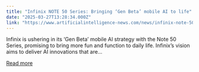 ```yaml
---
title: "Infinix NOTE 50 Series: Bringing ‘Gen Beta’ mobile AI to life"
date: "2025-03-27T13:28:34.000Z"
link: "https://www.artificialintelligence-news.com/news/infinix-note-50-series-bringing-gen-beta-mobile-ai-to-life/"
---
```


Infinix is ushering in its ‘Gen Beta’ mobile AI strategy with the Note 50 Series, promising to bring more fun and function to daily life. Infinix&#8217;s vision aims to deliver AI innovations that are...

[Read more](https://www.artificialintelligence-news.com/news/infinix-note-50-series-bringing-gen-beta-mobile-ai-to-life/)
